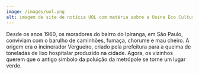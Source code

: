 ---
image: /images/uol.png
alt: imagem de site de notícia UOL com matéria sobre a Usina Eco Cultural
---
Desde os anos 1960, os moradores do bairro do Ipiranga, em São Paulo, conviviam com o barulho de caminhões, fumaça, chorume e mau cheiro. A origem era o incinerador Vergueiro, criado pela prefeitura para a queima de toneladas de lixo hospitalar produzido na cidade. Agora, os vizinhos querem que o antigo símbolo da poluição da metrópole se torne um lugar verde.